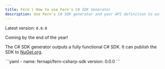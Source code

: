 ```yaml
---
title: Fern | How to use Fern's C# SDK Generator
description: Use Fern's C# SDK generator and your API definition to output a fully functional C# SDK (client libraries) to your local filesystem, or publish it to NuGet.
---
```


Latest version: `0.0.0`

<Callout intent = "tip">
Coming by the end of the year! 
</Callout>

<br />

The C# SDK generator outputs a fully functional C#
SDK. It can publish the SDK to [NuGet.org](https://www.nuget.org).

<CodeBlock title="generators.yml">
```yaml
- name: fernapi/fern-csharp-sdk
  version: 0.0.0
```
</CodeBlock>
